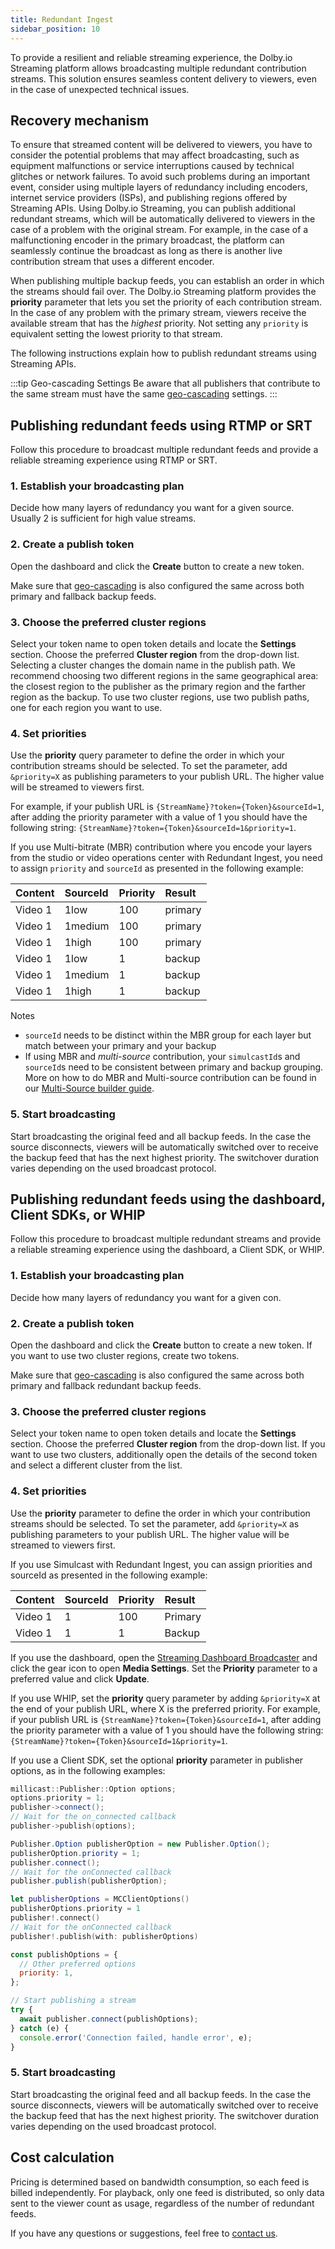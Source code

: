 ```yaml
---
title: Redundant Ingest
sidebar_position: 10
---
```


To provide a resilient and reliable streaming experience, the Dolby.io Streaming platform allows broadcasting multiple redundant contribution streams. This solution ensures seamless content delivery to viewers, even in the case of unexpected technical issues.

## Recovery mechanism

To ensure that streamed content will be delivered to viewers, you have to consider the potential problems that may affect broadcasting, such as equipment malfunctions or service interruptions caused by technical glitches or network failures. To avoid such problems during an important event, consider using multiple layers of redundancy including encoders, internet service providers (ISPs), and publishing regions offered by Streaming APIs. Using Dolby.io Streaming, you can publish additional redundant streams, which will be automatically delivered to viewers in the case of a problem with the original stream. For example, in the case of a malfunctioning encoder in the primary broadcast, the platform can seamlessly continue the broadcast as long as there is another live contribution stream that uses a different encoder.

When publishing multiple backup feeds, you can establish an order in which the streams should fail over. The Dolby.io Streaming platform provides the **priority** parameter that lets you set the priority of each contribution stream. In the case of any problem with the primary stream, viewers receive the available stream that has the _highest_ priority. Not setting any `priority` is equivalent setting the lowest priority to that stream.

The following instructions explain how to publish redundant streams using Streaming APIs.

:::tip Geo-cascading Settings
Be aware that all publishers that contribute to the same stream must have the same [geo-cascading](/millicast/distribution/multi-region-support/geo-cascading.mdx) settings.
:::

## Publishing redundant feeds using RTMP or SRT

Follow this procedure to broadcast multiple redundant feeds and provide a reliable streaming experience using RTMP or SRT.

### 1\. Establish your broadcasting plan

Decide how many layers of redundancy you want for a given source. Usually 2 is sufficient for high value streams.

### 2\. Create a publish token

Open the dashboard and click the **Create** button to create a new token.

Make sure that [geo-cascading](/millicast/distribution/multi-region-support/geo-cascading.mdx) is also configured the same across both primary and fallback backup feeds.

### 3\. Choose the preferred cluster regions

Select your token name to open token details and locate the **Settings** section. Choose the preferred **Cluster region** from the drop-down list. Selecting a cluster changes the domain name in the publish path. We recommend choosing two different regions in the same geographical area: the closest region to the publisher as the primary region and the farther region as the backup. To use two cluster regions, use two publish paths, one for each region you want to use.

### 4\. Set priorities

Use the **priority** query parameter to define the order in which your contribution streams should be selected. To set the parameter, add `&priority=X` as publishing parameters to your publish URL. The higher value will be streamed to viewers first.

For example, if your publish URL is `{StreamName}?token={Token}&sourceId=1`, after adding the priority parameter with a value of 1 you should have the following string: `{StreamName}?token={Token}&sourceId=1&priority=1`.

If you use Multi-bitrate (MBR) contribution where you encode your layers from the studio or video operations center with Redundant Ingest, you need to assign `priority` and `sourceId` as presented in the following example:

| Content | SourceId | Priority | Result  |
| :------ | :------- | :------- | :------ |
| Video 1 | 1low     | 100      | primary |
| Video 1 | 1medium  | 100      | primary |
| Video 1 | 1high    | 100      | primary |
| Video 1 | 1low     | 1        | backup  |
| Video 1 | 1medium  | 1        | backup  |
| Video 1 | 1high    | 1        | backup  |

Notes

- `sourceId` needs to be distinct within the MBR group for each layer but match between your primary and your backup
- If using MBR and _multi-source_ contribution, your `simulcastId`s and `sourceId`s need to be consistent between primary and backup grouping. More on how to do MBR and Multi-source contribution can be found in our [Multi-Source builder guide](/millicast/streaming-dashboard/multi-source-builder.mdx).

### 5\. Start broadcasting

Start broadcasting the original feed and all backup feeds. In the case the source disconnects, viewers will be automatically switched over to receive the backup feed that has the next highest priority. The switchover duration varies depending on the used broadcast protocol.

## Publishing redundant feeds using the dashboard, Client SDKs, or WHIP

Follow this procedure to broadcast multiple redundant streams and provide a reliable streaming experience using the dashboard, a Client SDK, or WHIP.

### 1\. Establish your broadcasting plan

Decide how many layers of redundancy you want for a given con.

### 2\. Create a publish token

Open the dashboard and click the **Create** button to create a new token. If you want to use two cluster regions, create two tokens.

Make sure that [geo-cascading](/millicast/distribution/multi-region-support/geo-cascading.mdx) is also configured the same across both primary and fallback redundant backup feeds.

### 3\. Choose the preferred cluster regions

Select your token name to open token details and locate the **Settings** section. Choose the preferred **Cluster region** from the drop-down list. If you want to use two clusters, additionally open the details of the second token and select a different cluster from the list.

### 4\. Set priorities

Use the **priority** parameter to define the order in which your contribution streams should be selected. To set the parameter, add `&priority=X` as publishing parameters to your publish URL. The higher value will be streamed to viewers first.

If you use Simulcast with Redundant Ingest, you can assign priorities and sourceId as presented in the following example:

| Content | SourceId | Priority | Result  |
| :------ | :------- | :------- | :------ |
| Video 1 | 1        | 100      | Primary |
| Video 1 | 1        | 1        | Backup  |

If you use the dashboard, open the [Streaming Dashboard Broadcaster](/millicast/streaming-dashboard/how-to-broadcast-in-dashboard.mdx) and click the gear icon to open **Media Settings**. Set the **Priority** parameter to a preferred value and click **Update**.

If you use WHIP, set the **priority** query parameter by adding `&priority=X` at the end of your publish URL, where X is the preferred priority. For example, if your publish URL is `{StreamName}?token={Token}&sourceId=1`, after adding the priority parameter with a value of 1 you should have the following string: `{StreamName}?token={Token}&sourceId=1&priority=1`.

If you use a Client SDK, set the optional **priority** parameter in publisher options, as in the following examples:


<Tabs>

<TabItem value="cpp" label="C++">

```cpp
millicast::Publisher::Option options;
options.priority = 1;
publisher->connect();
// Wait for the on_connected callback
publisher->publish(options);
```

</TabItem>

<TabItem value="java" label="Android">

```java
Publisher.Option publisherOption = new Publisher.Option();
publisherOption.priority = 1;
publisher.connect();
// Wait for the onConnected callback
publisher.publish(publisherOption);
```

</TabItem>

<TabItem value="swift" label="iOS">

```swift
let publisherOptions = MCClientOptions()
publisherOptions.priority = 1
publisher!.connect()
// Wait for the onConnected callback
publisher!.publish(with: publisherOptions)
```

</TabItem>

<TabItem value="javascript" label="Web SDK">

```js
const publishOptions = {
  // Other preferred options
  priority: 1,
};

// Start publishing a stream
try {
  await publisher.connect(publishOptions);
} catch (e) {
  console.error('Connection failed, handle error', e);
}
```

</TabItem>
</Tabs>

### 5\. Start broadcasting

Start broadcasting the original feed and all backup feeds. In the case the source disconnects, viewers will be automatically switched over to receive the backup feed that has the next highest priority. The switchover duration varies depending on the used broadcast protocol.

## Cost calculation

Pricing is determined based on bandwidth consumption, so each feed is billed independently. For playback, only one feed is distributed, so only data sent to the viewer count as usage, regardless of the number of redundant feeds.

If you have any questions or suggestions, feel free to [contact us](https://support.dolby.io/).
